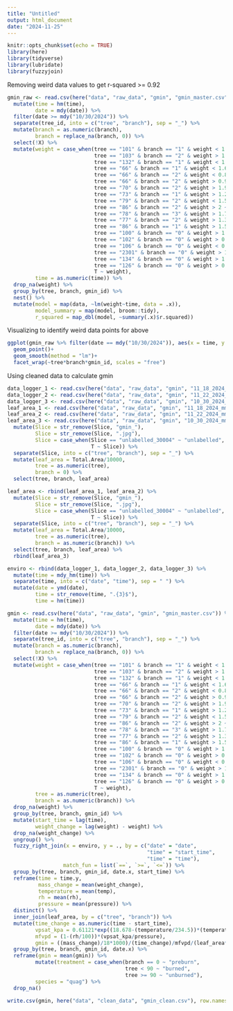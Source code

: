 ```yaml
---
title: "Untitled"
output: html_document
date: "2024-11-25"
---
```


```r
knitr::opts_chunk$set(echo = TRUE)
library(here)
library(tidyverse)
library(lubridate)
library(fuzzyjoin)
```

Removing weird data values to get r-squared >= 0.92

```r
gmin_raw <- read.csv(here("data", "raw_data", "gmin", "gmin_master.csv")) %>% 
  mutate(time = hm(time),
         date = mdy(date)) %>% 
  filter(date >= mdy("10/30/2024")) %>% 
  separate(tree_id, into = c("tree", "branch"), sep = "_") %>% 
  mutate(branch = as.numeric(branch),
         branch = replace_na(branch, 0)) %>% 
  select(!X) %>% 
  mutate(weight = case_when(tree == "101" & branch == "1" & weight < 1.6 ~ NA,
                            tree == "103" & branch == "2" & weight > 1.2 ~ NA,
                            tree == "132" & branch == "1" & weight < 1.08 ~ NA,
                            tree == "66" & branch == "1" & weight < 1.6 ~ NA,
                            tree == "66" & branch == "2" & weight < 0.85 ~ NA,
                            tree == "66" & branch == "2" & weight > 0.98 ~ NA,
                            tree == "70" & branch == "2" & weight > 1.9 ~ NA,
                            tree == "73" & branch == "1" & weight > 1.2 ~ NA,
                            tree == "79" & branch == "2" & weight < 1.5 ~ NA,
                            tree == "86" & branch == "2" & weight > 2 ~ NA,
                            tree == "78" & branch == "3" & weight > 1.77 ~ NA,
                            tree == "77" & branch == "2" & weight > 1.3 ~ NA,
                            tree == "86" & branch == "1" & weight > 1.5 ~ NA,
                            tree == "100" & branch == "0" & weight > 1.9 ~ NA,
                            tree == "102" & branch == "0" & weight > 0.8 ~ NA,
                            tree == "106" & branch == "0" & weight < 0.5 ~ NA,
                            tree == "2301" & branch == "0" & weight > 1.45 ~ NA,
                            tree == "134" & branch == "0" & weight > 1.25 ~ NA,
                            tree == "126" & branch == "0" & weight > 0.7 ~ NA,
                            T ~ weight),
         time = as.numeric(time)) %>%
  drop_na(weight) %>% 
  group_by(tree, branch, gmin_id) %>% 
  nest() %>% 
  mutate(model = map(data, ~lm(weight~time, data = .x)),
         model_summary = map(model, broom::tidy),
         r_squared = map_dbl(model, ~summary(.x)$r.squared))
```
Visualizing to identify weird data points for above

```r
ggplot(gmin_raw %>% filter(date == mdy("10/30/2024")), aes(x = time, y = weight))+
  geom_point()+
  geom_smooth(method = "lm")+
  facet_wrap(~tree*branch*gmin_id, scales = "free")
```

Using cleaned data to calculate gmin

```r
data_logger_1 <- read.csv(here("data", "raw_data", "gmin", "11_18_2024_mm_dd_yyyy", "data_logger_11_18_2024.csv"))
data_logger_2 <- read.csv(here("data", "raw_data", "gmin", "11_22_2024_mm_dd_yyyy", "data_logger_11_22_2024.csv"))
data_logger_3 <- read.csv(here("data", "raw_data", "gmin", "10_30_2024_mm__dd_yyyy", "data_logger_gmin_10_30_2024.csv"))
leaf_area_1 <- read.csv(here("data", "raw_data", "gmin", "11_18_2024_mm_dd_yyyy", "leaf_areas.csv"))
leaf_area_2 <- read.csv(here("data", "raw_data", "gmin", "11_22_2024_mm_dd_yyyy", "leaf_areas.csv"))
leaf_area_3 <- read.csv(here("data", "raw_data", "gmin", "10_30_2024_mm__dd_yyyy", "leaf_areas.csv"))%>% 
  mutate(Slice = str_remove(Slice, "gmin_"),
         Slice = str_remove(Slice, ".jpg"),
         Slice = case_when(Slice == "unlabelled_30004" ~ "unlabelled",
                           T ~ Slice)) %>% 
  separate(Slice, into = c("tree", "branch"), sep = "_") %>% 
  mutate(leaf_area = Total.Area/10000,
         tree = as.numeric(tree),
         branch = 0) %>% 
  select(tree, branch, leaf_area)

leaf_area <- rbind(leaf_area_1, leaf_area_2) %>% 
  mutate(Slice = str_remove(Slice, "gmin_"),
         Slice = str_remove(Slice, ".jpg"),
         Slice = case_when(Slice == "unlabelled_30004" ~ "unlabelled",
                           T ~ Slice)) %>% 
  separate(Slice, into = c("tree", "branch"), sep = "_") %>% 
  mutate(leaf_area = Total.Area/10000,
         tree = as.numeric(tree),
         branch = as.numeric(branch)) %>% 
  select(tree, branch, leaf_area) %>% 
  rbind(leaf_area_3)

enviro <- rbind(data_logger_1, data_logger_2, data_logger_3) %>% 
  mutate(time = mdy_hm(time)) %>% 
  separate(time, into = c("date", "time"), sep = " ") %>% 
  mutate(date = ymd(date),
         time = str_remove(time, ".{3}$"),
         time = hm(time))

gmin <- read.csv(here("data", "raw_data", "gmin", "gmin_master.csv")) %>% 
  mutate(time = hm(time),
         date = mdy(date)) %>% 
  filter(date >= mdy("10/30/2024")) %>% 
  separate(tree_id, into = c("tree", "branch"), sep = "_") %>%
  mutate(branch = as.numeric(branch),
         branch = replace_na(branch, 0)) %>% 
  select(!X) %>% 
  mutate(weight = case_when(tree == "101" & branch == "1" & weight < 1.6 ~ NA,
                            tree == "103" & branch == "2" & weight > 1.2 ~ NA,
                            tree == "132" & branch == "1" & weight < 1.08 ~ NA,
                            tree == "66" & branch == "1" & weight < 1.6 ~ NA,
                            tree == "66" & branch == "2" & weight < 0.85 ~ NA,
                            tree == "66" & branch == "2" & weight > 0.98 ~ NA,
                            tree == "70" & branch == "2" & weight > 1.9 ~ NA,
                            tree == "73" & branch == "1" & weight > 1.2 ~ NA,
                            tree == "79" & branch == "2" & weight < 1.5 ~ NA,
                            tree == "86" & branch == "2" & weight > 2 ~ NA,
                            tree == "78" & branch == "3" & weight > 1.77 ~ NA,
                            tree == "77" & branch == "2" & weight > 1.3 ~ NA,
                            tree == "86" & branch == "1" & weight > 1.5 ~ NA,
                            tree == "100" & branch == "0" & weight > 1.9 ~ NA,
                            tree == "102" & branch == "0" & weight > 0.8 ~ NA,
                            tree == "106" & branch == "0" & weight < 0.5 ~ NA,
                            tree == "2301" & branch == "0" & weight > 1.45 ~ NA,
                            tree == "134" & branch == "0" & weight > 1.25 ~ NA,
                            tree == "126" & branch == "0" & weight > 0.7 ~ NA,
                            T ~ weight),
         tree = as.numeric(tree),
         branch = as.numeric(branch)) %>%
  drop_na(weight) %>% 
  group_by(tree, branch, gmin_id) %>% 
  mutate(start_time = lag(time),
         weight_change = lag(weight) - weight) %>% 
  drop_na(weight_change) %>% 
  ungroup() %>% 
  fuzzy_right_join(x = enviro, y = ., by = c("date" = "date",
                                             "time" = "start_time",
                                             "time" = "time"),
                  match_fun = list(`==`, `>=`, `<=`)) %>% 
  group_by(tree, branch, gmin_id, date.x, start_time) %>% 
  reframe(time = time.y,
          mass_change = mean(weight_change),
          temperature = mean(temp),
          rh = mean(rh),
          pressure = mean(pressure)) %>% 
  distinct() %>% 
  inner_join(leaf_area, by = c("tree", "branch")) %>% 
  mutate(time_change = as.numeric(time - start_time),
         vpsat_kpa = 0.61121*exp((18.678-(temperature/234.5))*(temperature/(257.14+temperature))),
         mfvpd = (1-(rh/100))*(vpsat_kpa/pressure),
         gmin = ((mass_change)/18*1000)/(time_change)/mfvpd/(leaf_area*2)) %>% 
  group_by(tree, branch, gmin_id, date.x) %>% 
  reframe(gmin = mean(gmin)) %>%
         mutate(treatment = case_when(branch == 0 ~ "preburn",
                                      tree < 90 ~ "burned",
                                      tree >= 90 ~ "unburned"),
         species = "quag") %>% 
  drop_na()

write.csv(gmin, here("data", "clean_data", "gmin_clean.csv"), row.names = F)
```


